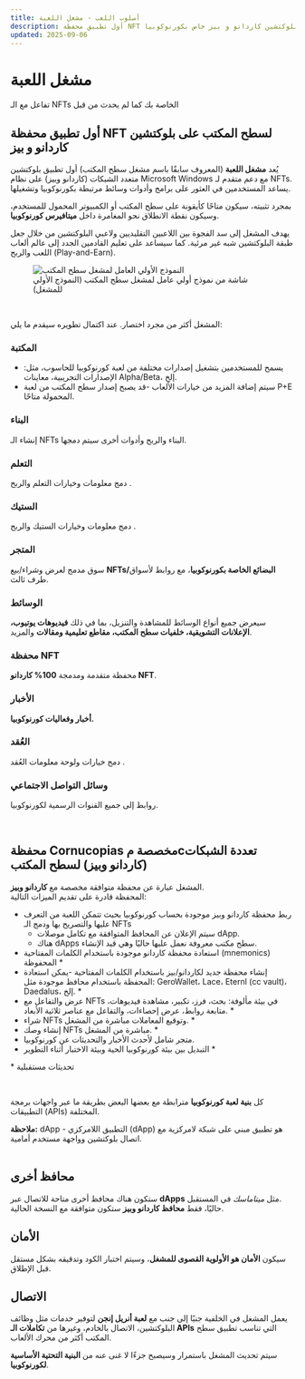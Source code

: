 ```yaml
---
title: أسلوب اللعب - مشغل اللعبة
description: أول تطبيق محفظة NFT لسطح المكتب على بلوكتشين كاردانو و بيز خاص بكورنوكوبيا.
updated: 2025-09-06
---
```


# مشغل اللعبة  

تفاعل مع الـ NFTs الخاصة بك كما لم يحدث من قبل  

## أول تطبيق محفظة NFT لسطح المكتب على بلوكتشين كاردانو و بيز  

يُعد **مشغل اللعبة** (المعروف سابقًا باسم مشغل سطح المكتب) <span className="text-orange-500">أول تطبيق بلوكتشين متعدد الشبكات (كاردانو وبيز) على نظام Microsoft Windows مع دعم متقدم لـ NFTs</span>.  
يساعد المستخدمين في العثور على برامج وأدوات وسائط مرتبطة بكورنوكوبيا وتشغيلها.  

بمجرد تثبيته، سيكون متاحًا كأيقونة على سطح المكتب أو الكمبيوتر المحمول للمستخدم، وسيكون نقطة الانطلاق نحو المغامرة داخل **ميتافيرس كورنوكوبيا**.  

<div className="note-box success transparent">
  يهدف المشغل إلى سد الفجوة بين اللاعبين التقليديين ولاعبي البلوكتشين من خلال جعل طبقة البلوكتشين شبه غير مرئية.  
  كما سيساعد على تعليم القادمين الجدد إلى عالم ألعاب اللعب والربح (Play-and-Earn).
</div>

<figure>
  <img src="/images/game/launcher/prototype.png" alt="النموذج الأولي العامل لمشغل سطح المكتب" />
  <figcaption>شاشة من نموذج أولي عامل لمشغل سطح المكتب (النموذج الأولي للمشغل)</figcaption>
</figure>

</br>

المشغل أكثر من مجرد اختصار. عند اكتمال تطويره سيقدم ما يلي:  

### <span className="text-orange-500">المكتبة</span>  

<ul className="styled-list">
  <li>يسمح للمستخدمين بتشغيل إصدارات مختلفة من لعبة كورنوكوبيا للحاسوب، مثل: الإصدارات التجريبية، معاينات Alpha/Beta، إلخ.</li>
  <li>سيتم إضافة المزيد من خيارات الألعاب -قد يصبح إصدار سطح المكتب من لعبة P+E المحمولة متاحًا.</li>
</ul>

### <span className="text-orange-500">البناء</span>  

إنشاء الـ NFTs البناء والربح  وأدوات أخرى سيتم دمجها.  

### <span className="text-orange-500">التعلم</span>  

دمج معلومات وخيارات التعلم والربح .  

### <span className="text-orange-500">الستيك</span>  

دمج معلومات وخيارات الستيك والربح .  

### <span className="text-orange-500">المتجر</span>  

سوق مدمج لعرض وشراء/بيع **NFTs/البضائع الخاصة بكورنوكوبيا**، مع روابط لأسواق طرف ثالث.  

### <span className="text-orange-500">الوسائط</span>  

سيعرض جميع أنواع الوسائط للمشاهدة والتنزيل، بما في ذلك **فيديوهات يوتيوب، الإعلانات التشويقية، خلفيات سطح المكتب، مقاطع تعليمية ومقالات** والمزيد.  

### <span className="text-orange-500">محفظة NFT</span>  

محفظة متقدمة ومدمجة **100% كاردانو NFT**.  

### <span className="text-orange-500">الأخبار</span>  

**أخبار وفعاليات كورنوكوبيا.**  

### <span className="text-orange-500">العُقد</span>  

دمج خيارات ولوحة معلومات العُقد .  

### <span className="text-orange-500">وسائل التواصل الاجتماعي</span>  

روابط إلى جميع القنوات الرسمية لكورنوكوبيا.  

</br>

## محفظة Cornucopias مخصصة مcتعددة الشبكات (كاردانو وبيز) لسطح المكتب  

المشغل عبارة عن محفظة متوافقة مخصصة مع **كاردانو وبيز**.  
المحفظة قادرة على تقديم الميزات التالية:  

<ul className="styled-list">
  <li>
    ربط محفظة كاردانو وبيز موجودة بحساب كورنوكوبيا بحيث تتمكن اللعبة من التعرف عليها والتصريح بها ودمج الـ NFTs  
    <ul className="styled-list">
      <li>سيتم الإعلان عن المحافظ المتوافقة مع تكامل موصلات dApp.</li>
      <li>هناك dApps سطح مكتب معروفة نعمل عليها حاليًا وهي قيد الإنشاء.</li>
    </ul>
  </li>
  <li>استعادة محفظة كاردانو موجودة باستخدام الكلمات المفتاحية (mnemonics) المحفوظة *</li>
  <li>إنشاء  محفظة جديد لكاردانو/بيز باستخدام الكلمات المفتاحية -يمكن استعادة المحفظة باستخدام محافظ موجودة مثل: GeroWallet، Lace، Eternl (cc vault)، Daedalus، إلخ. *</li>
  <li>عرض والتفاعل مع NFTs في بيئة مألوفة: بحث، فرز، تكبير، مشاهدة فيديوهات، متابعة روابط، عرض إحصاءات، والتفاعل مع عناصر ثلاثية الأبعاد. *</li>
  <li>شراء NFTs وتوقيع المعاملات مباشرة من المشغل. *</li>
  <li>إنشاء وصك NFTs مباشرة من المشغل. *</li>
  <li>متجر شامل لأحدث الأخبار والتحديثات عن كورنوكوبيا.</li>
  <li>التبديل بين بيئة كورنوكوبيا الحية وبيئة الاختبار أثناء التطوير *</li>
</ul>

\* تحديثات مستقبلية  

</br>

كل **بنية لعبة كورنوكوبيا** مترابطة مع بعضها البعض بطريقة ما عبر واجهات برمجة التطبيقات (APIs) المختلفة.  

<div className="note-box">
  <strong>ملاحظة:</strong> dApp - التطبيق اللامركزي (dApp) هو تطبيق مبني على شبكة لامركزية مع اتصال بلوكتشين وواجهة مستخدم أمامية.
</div>

</br>

## محافظ أخرى  

ستكون هناك محافظ أخرى متاحة للاتصال عبر **dApps** مثل *ميتاماسك* في المستقبل.  
حاليًا، فقط **محافظ كاردانو وبيز** ستكون متوافقة مع النسخة الحالية.  

## الأمان  

سيكون **الأمان هو الأولوية القصوى للمشغل**، وسيتم اختبار الكود وتدقيقه بشكل مستقل قبل الإطلاق.  

## الاتصال  

يعمل المشغل في الخلفية جنبًا إلى جنب مع **لعبة أنريل إنجن** لتوفير خدمات مثل وظائف البلوكتشين، الاتصال بالخادم، وغيرها من **تكاملات الـ APIs** التي تناسب تطبيق سطح المكتب أكثر من محرك الألعاب.  

سيتم تحديث المشغل باستمرار وسيصبح جزءًا لا غنى عنه من **البنية التحتية الأساسية لكورنوكوبيا**.  
